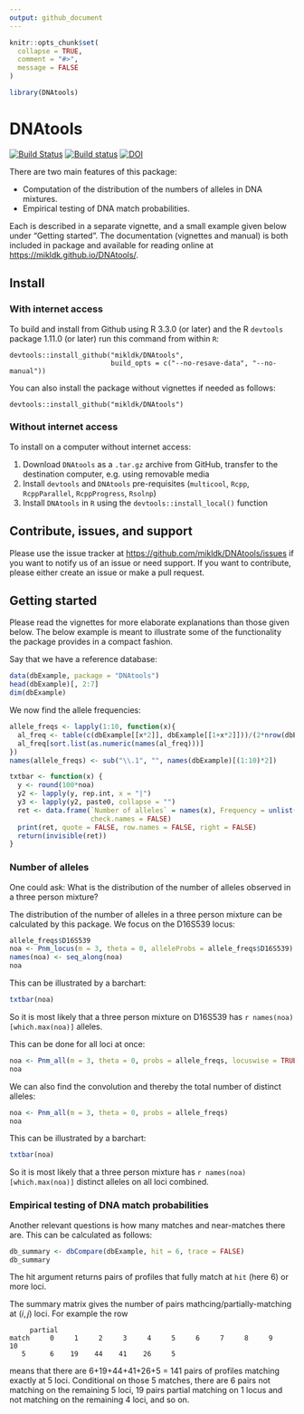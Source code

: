 ```yaml
---
output: github_document
---
```


<!-- README.md is generated from README.Rmd. Please edit only README.Rmd! -->

```r
knitr::opts_chunk$set(
  collapse = TRUE,
  comment = "#>",
  message = FALSE
)
```

```r
library(DNAtools)
```

# DNAtools

[![Build Status](https://travis-ci.org/mikldk/DNAtools.svg?branch=master)](https://travis-ci.org/mikldk/DNAtools)
[![Build status](https://ci.appveyor.com/api/projects/status/1861od7todeskm5p/branch/master?svg=true)](https://ci.appveyor.com/project/mikldk/DNAtools/branch/master)
[![DOI](https://joss.theoj.org/papers/10.21105/joss.01981/status.svg)](https://doi.org/10.21105/joss.01981)

There are two main features of this package:

* Computation of the distribution of the numbers of alleles in DNA mixtures.
* Empirical testing of DNA match probabilities.

Each is described in a separate vignette, and a small example given 
below under "Getting started". 
The documentation (vignettes and manual) is both included in package 
and available for reading online at <https://mikldk.github.io/DNAtools/>.


## Install

### With internet access

To build and install from Github using R 3.3.0 (or later) and the R `devtools` package 1.11.0 (or later) run this command from within `R`:

```
devtools::install_github("mikldk/DNAtools", 
                         build_opts = c("--no-resave-data", "--no-manual"))
```

You can also install the package without vignettes if needed as follows:

```
devtools::install_github("mikldk/DNAtools")
```

### Without internet access

To install on a computer without internet access:

1. Download `DNAtools` as a `.tar.gz` archive from GitHub, transfer to the destination computer, e.g. using removable media
1. Install `devtools` and `DNAtools` pre-requisites (`multicool`, `Rcpp`, `RcppParallel`, `RcppProgress`, `Rsolnp`)
1. Install `DNAtools` in `R` using the `devtools::install_local()` function


## Contribute, issues, and support ##

Please use the issue tracker at <https://github.com/mikldk/DNAtools/issues> 
if you want to notify us of an issue or need support.
If you want to contribute, please either create an issue or make a pull request.

## Getting started


Please read the vignettes for more elaborate explanations than those given below. 
The below example is meant to illustrate some of the functionality the package provides in 
a compact fashion.

Say that we have a reference database:

```r
data(dbExample, package = "DNAtools")
head(dbExample)[, 2:7]
dim(dbExample)
```

We now find the allele frequencies:

```r
allele_freqs <- lapply(1:10, function(x){
  al_freq <- table(c(dbExample[[x*2]], dbExample[[1+x*2]]))/(2*nrow(dbExample))
  al_freq[sort.list(as.numeric(names(al_freq)))]
})
names(allele_freqs) <- sub("\\.1", "", names(dbExample)[(1:10)*2])
```


```r
txtbar <- function(x) {
  y <- round(100*noa)
  y2 <- lapply(y, rep.int, x = "|")
  y3 <- lapply(y2, paste0, collapse = "")
  ret <- data.frame(`Number of alleles` = names(x), Frequency = unlist(y3), 
                    check.names = FALSE)
  print(ret, quote = FALSE, row.names = FALSE, right = FALSE)
  return(invisible(ret))
}
```

### Number of alleles

One could ask: What is the distribution of the number of alleles observed in a three person mixture?

The distribution of the number of alleles in a three person mixture can 
be calculated by this package. 
We focus on the D16S539 locus:

```r
allele_freqs$D16S539
noa <- Pnm_locus(m = 3, theta = 0, alleleProbs = allele_freqs$D16S539)
names(noa) <- seq_along(noa)
noa
```

This can be illustrated by a barchart:

```r
txtbar(noa)
```

So it is most likely that a three person mixture on D16S539 has `r names(noa)[which.max(noa)]` alleles.

This can be done for all loci at once:

```r
noa <- Pnm_all(m = 3, theta = 0, probs = allele_freqs, locuswise = TRUE)
noa
```

We can also find the convolution and thereby the total number of distinct alleles:

```r
noa <- Pnm_all(m = 3, theta = 0, probs = allele_freqs)
noa
```

This can be illustrated by a barchart:

```r
txtbar(noa)
```

So it is most likely that a three person mixture has `r names(noa)[which.max(noa)]` distinct alleles on all loci combined.


### Empirical testing of DNA match probabilities

Another relevant questions is how many matches and near-matches there are. 
This can be calculated as follows:

```r
db_summary <- dbCompare(dbExample, hit = 6, trace = FALSE)
db_summary
```

The hit argument returns pairs of profiles that fully match at `hit` (here 6) or more loci.

The summary matrix gives the number of pairs mathcing/partially-matching at $(i,j)$ loci. 
For example the row
```
     partial
match     0     1     2     3     4     5     6     7     8     9    10
   5      6    19    44    41    26     5                              
```
means that there are 6+19+44+41+26+5 = 141 pairs of profiles matching exactly at 
5 loci. 
Conditional on those 5 matches, there are 
6 pairs not matching on the remaining 5 loci, 
19 pairs partial matching on 1 locus and not matching on the remaining 4 loci, 
and so on.


